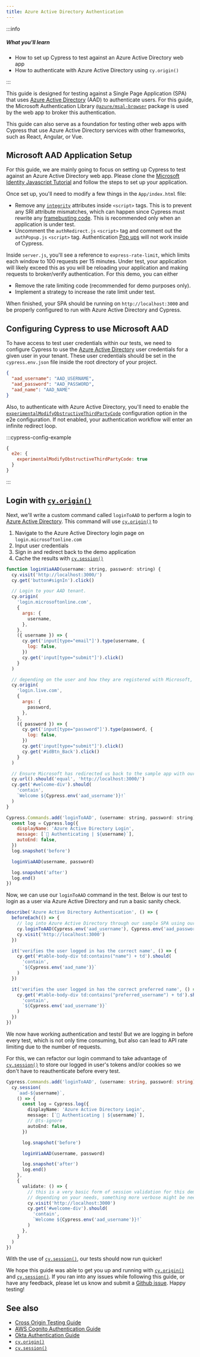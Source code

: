 ```yaml
---
title: Azure Active Directory Authentication
---
```


:::info

##### <Icon name="question-circle" color="#42a1c0" /> What you'll learn

- How to set up Cypress to test against an Azure Active Directory web app
- How to authenticate with Azure Active Directory using `cy.origin()`

:::

This guide is designed for testing against a Single Page Application (SPA) that
uses
[Azure Active Directory](https://learn.microsoft.com/en-us/azure/active-directory/fundamentals/active-directory-whatis)
(AAD) to authenticate users. For this guide, the Microsoft Authentication
Library
[`@azure/msal-browser`](https://www.npmjs.com/package/@azure/msal-browser)
package is used by the web app to broker this authentication.

This guide can also serve as a foundation for testing other web apps with
Cypress that use Azure Active Directory services with other frameworks, such as
React, Angular, or Vue.

## Microsoft AAD Application Setup

For this guide, we are mainly going to focus on setting up Cypress to test
against an Azure Active Directory web app. Please clone the
[Microsoft Identity Javascript Tutorial](https://github.com/Azure-Samples/ms-identity-javascript-tutorial/tree/c1956b658efa331bb5df11a0038ad32d12dad3ce/1-Authentication/1-sign-in)
and follow the steps to set up your application.

Once set up, you'll need to modify a few things in the `App/index.html` file:

- Remove any
  [`integrity`](https://developer.mozilla.org/en-US/docs/Web/Security/Subresource_Integrity)
  attributes inside `<script>` tags. This is to prevent any SRI attribute
  mismatches, which can happen since Cypress must rewrite any
  [framebusting code](/app/references/configuration#modifyObstructiveCode).
  This is recommended only when an application is under test.
- Uncomment the `authRedirect.js` `<script>` tag and comment out the
  `authPopup.js` `<script>` tag. Authentication
  [Pop ups](/app/references/trade-offs#Permanent-trade-offs) will not work
  inside of Cypress.

Inside `server.js`, you'll see a reference to `express-rate-limit`, which
limits each window to 100 requests per 15 minutes. Under test, your application
will likely exceed this as you will be reloading your application and making
requests to broker/verify authentication. For this demo, you can either

- Remove the rate limiting code (recommended for demo purposes only).
- Implement a strategy to increase the rate limit under test.

When finished, your SPA should be running on `http://localhost:3000` and be
properly configured to run with Azure Active Directory and Cypress.

## Configuring Cypress to use Microsoft AAD

To have access to test user credentials within our tests, we need to configure
Cypress to use the
[Azure Active Directory](https://learn.microsoft.com/en-us/azure/active-directory/fundamentals/active-directory-whatis)
user credentials for a given user in your tenant. These user credentials should
be set in the `cypress.env.json` file inside the root directory of your project.

```json title="cypress.env.json"
{
  "aad_username": "AAD_USERNAME",
  "aad_password": "AAD_PASSWORD",
  "aad_name": "AAD_NAME"
}
```

Also, to authenticate with Azure Active Directory, you'll need to enable the
[`experimentalModifyObstructiveThirdPartyCode`](/app/guides/cross-origin-testing#Modifying-Obstructive-Third-Party-Code)
configuration option in the e2e configuration. If not enabled, your
authentication workflow will enter an infinite redirect loop.

:::cypress-config-example

```js
{
  e2e: {
    experimentalModifyObstructiveThirdPartyCode: true
  }
}
```

:::

## Login with [`cy.origin()`](/api/commands/origin)

Next, we'll write a custom command called `loginToAAD` to perform a login to
[Azure Active Directory](https://learn.microsoft.com/en-us/azure/active-directory/fundamentals/active-directory-whatis).
This command will use [`cy.origin()`](/api/commands/origin) to

1. Navigate to the Azure Active Directory login page on
   `login.microsoftonline.com`
2. Input user credentials
3. Sign in and redirect back to the demo application
4. Cache the results with [`cy.session()`](/api/commands/session)

```js title="cypress/support/commands.ts"
function loginViaAAD(username: string, password: string) {
  cy.visit('http://localhost:3000/')
  cy.get('button#signIn').click()

  // Login to your AAD tenant.
  cy.origin(
    'login.microsoftonline.com',
    {
      args: {
        username,
      },
    },
    ({ username }) => {
      cy.get('input[type="email"]').type(username, {
        log: false,
      })
      cy.get('input[type="submit"]').click()
    }
  )

  // depending on the user and how they are registered with Microsoft, the origin may go to live.com
  cy.origin(
    'login.live.com',
    {
      args: {
        password,
      },
    },
    ({ password }) => {
      cy.get('input[type="password"]').type(password, {
        log: false,
      })
      cy.get('input[type="submit"]').click()
      cy.get('#idBtn_Back').click()
    }
  )

  // Ensure Microsoft has redirected us back to the sample app with our logged in user.
  cy.url().should('equal', 'http://localhost:3000/')
  cy.get('#welcome-div').should(
    'contain',
    `Welcome ${Cypress.env('aad_username')}!`
  )
}

Cypress.Commands.add('loginToAAD', (username: string, password: string) => {
  const log = Cypress.log({
    displayName: 'Azure Active Directory Login',
    message: [`🔐 Authenticating | ${username}`],
    autoEnd: false,
  })
  log.snapshot('before')

  loginViaAAD(username, password)

  log.snapshot('after')
  log.end()
})
```

Now, we can use our `loginToAAD` command in the test. Below is our test to login
as a user via Azure Active Directory and run a basic sanity check.

```js title="auth.cy.js"
describe('Azure Active Directory Authentication', () => {
  beforeEach(() => {
    // log into Azure Active Directory through our sample SPA using our custom command
    cy.loginToAAD(Cypress.env('aad_username'), Cypress.env('aad_password'))
    cy.visit('http://localhost:3000')
  })

  it('verifies the user logged in has the correct name', () => {
    cy.get('#table-body-div td:contains("name") + td').should(
      'contain',
      `${Cypress.env('aad_name')}`
    )
  })

  it('verifies the user logged in has the correct preferred name', () => {
    cy.get('#table-body-div td:contains("preferred_username") + td').should(
      'contain',
      `${Cypress.env('aad_username')}`
    )
  })
})
```

<DocsVideo src="https://vimeo.com/789095126" />

We now have working authentication and tests! But we are logging in before every
test, which is not only time consuming, but also can lead to API rate limiting
due to the number of requests.

For this, we can refactor our login command to take advantage of
[`cy.session()`](/api/commands/session) to store our logged in user's tokens
and/or cookies so we don't have to reauthenticate before every test.

```ts title="cypress/support/commands.ts"
Cypress.Commands.add('loginToAAD', (username: string, password: string) => {
  cy.session(
    `aad-${username}`,
    () => {
      const log = Cypress.log({
        displayName: 'Azure Active Directory Login',
        message: [`🔐 Authenticating | ${username}`],
        // @ts-ignore
        autoEnd: false,
      })

      log.snapshot('before')

      loginViaAAD(username, password)

      log.snapshot('after')
      log.end()
    },
    {
      validate: () => {
        // this is a very basic form of session validation for this demo.
        // depending on your needs, something more verbose might be needed
        cy.visit('http://localhost:3000')
        cy.get('#welcome-div').should(
          'contain',
          `Welcome ${Cypress.env('aad_username')}!`
        )
      },
    }
  )
})
```

<DocsVideo src="https://vimeo.com/789095038" />

With the use of [`cy.session()`](/api/commands/session), our tests should now
run quicker!

We hope this guide was able to get you up and running with
[`cy.origin()`](/api/commands/origin) and
[`cy.session()`](/api/commands/session). If you ran into any issues while
following this guide, or have any feedback, please let us know and submit a
[Github issue](https://github.com/cypress-io/cypress-documentation/issues/new/choose).
Happy testing!

## See also

- [Cross Origin Testing Guide](/app/guides/cross-origin-testing)
- [AWS Cognito Authentication Guide](/app/guides/authentication-testing/amazon-cognito-authentication)
- [Okta Authentication Guide](/app/guides/authentication-testing/okta-authentication)
- [`cy.origin()`](/api/commands/origin)
- [`cy.session()`](/api/commands/session)
